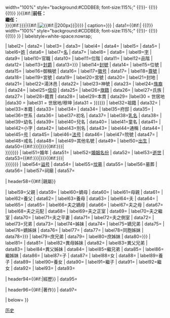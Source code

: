 {{Infobox
| above={{{名稱}}}
|abovestyle = background-color: #FFFFDD
|subheaderstyle=background-color:#CDDBE8
| image={{#if:{{{身份|}}}|
{{(!}} width="100%" style="background:#CDDBE8; font-size:115%;"
{{!}}-
{{!}} '''{{{身份}}}'''
{{!)}}
}}{{#if:{{{前任|}}}{{{繼任|}}}|'''前任：'''{{{前任|－}}}<br />'''繼任：'''{{{繼任|－}}}<br />}}{{#if:{{{圖片名稱|{{{畫像|}}}}}}|{{#if:{{{圖片名稱|}}}|[[File:{{{圖片名稱}}}|{{#if:{{{圖片大小|}}}|{{{圖片大小}}}|200px}}]]|{{{畫像}}}}}}}
| caption={{{圖片說明|{{{說明|}}}}}}
| data1={{#if:{{{最高職務|}}}|
{{(!}} width="100%" style="background:#CDDBE8; font-size:115%;"
{{!}}-
{{!}} '''{{{最高職務}}}'''
{{!)}}
}}
| labelstyle=white-space:nowrap;

| label2={{nowrap|[[國家]]}}
| data2={{{國家|}}}
| label3={{nowrap|時代}}
| data3={{{時代|}}}
| label4={{nowrap|[[政權]]}}
| data4={{{政權|}}}
| label5={{nowrap|主君}}
| data5={{{主君|}}}
| label6=[[姓氏|姓]]
| data6={{{姓|}}}
| label7=[[名称|名]]
| data7={{{名|}}}
| label8={{nowrap|[[人名|姓名]]}}
| data8={{{姓名|}}}
| label9=[[表字|字]]
| data9={{{字|}}}
| label10=官職
| data10={{{官職|}}}
| label11=位階
| data11={{{位階|}}}
| label12=品階
| data12={{{品階|}}}
| label13=[[爵位|封爵]]
| data13={{{封爵|{{{爵位|}}}}}}
| label14=[[封号|封號]]
| data14={{{封號|}}}
| label15=位號
| data15={{{位號|}}}
| label16=御稱號
| data16={{{御稱號|}}}
| label17=[[徽号]]
| data17={{{徽號|}}}
| label18=[[尊號]]
| data18={{{尊號|}}}
| label19=宮號
| data19={{{宮號1|}}}
| label20=宮號
| data20={{{宮號2|}}}
| label21=封地
| data21={{{封地|}}}
| label22=湯沐邑
| data22={{{湯沐邑|}}}
| label23=神號
| data23={{{神號|}}}
| label24=[[民族|族裔]]
| data24={{{族裔|}}}
| label25=[[宗教|信仰]]
| data25={{{信仰|}}}
| label26=[[八旗|旗籍]]
| data26={{{旗籍|}}}
| label27=氏族
| data27={{{氏族|}}}
| label28=籍貫
| data28={{{籍貫|}}}
| label29=本貫
| data29={{{本貫|}}}
|label30 = 世居地
|data30 = {{{世居地|}}}
|label31 = 世居地/穆坤
|data31 = {{{穆昆|{{{穆坤|{{{世居地/穆坤|}}}}}}}}}
| label32=祖籍
| data32={{{祖籍|}}}
| label33=本籍
| data33={{{本籍|}}}
| label34={{nowrap|出身地}}
| data34={{{出身地|}}}
| label35=府邸
| data35={{{府邸|}}}
| label36=世系
| data36={{{世系|}}}
| label37=初名
| data37={{{初名|}}}
| label38=[[乳名]]
| data38={{{乳名|}}}
| label39=幼名
| data39={{{幼名|}}}
| label40=兒名
| data40={{{兒名|}}}
| label41=童名
| data41={{{童名|}}}
| label42=小字
| data42={{{小字|}}}
| label43=別名
| data43={{{別名|}}}
| label44=通稱
| data44={{{通稱|}}}
| label45=[[号]]
| data45={{{號|}}}
| label46=[[法号]]
| data46={{{法號|}}}
| label47=院號
| data47={{{院號|}}}
| label48=戒名
| data48={{{戒名|}}}
| label49=其他名號
| data49={{{其他名號|}}}
| label50=[[生日|出生]]
| data50={{#if:{{{出生日期|{{{出生年|}}}}}}{{{出生地|}}}|{{{出生日期|{{{出生年|不詳}}}}}}{{#if:{{{出生地點|{{{出生地|}}}}}}|<br />{{{出生地點|{{{出生地}}}}}}}}}}
| label51=婚年
| data51={{{婚年|}}}
| label52=[[嫡庶|婚姻名份]]
| data52={{{婚姻名份|}}}
| label53=[[死亡|逝世]]
| data53={{#if:{{{逝世日期|{{{逝世年|}}}}}}{{{逝世地|}}}|{{{逝世日期|{{{逝世年|不詳}}}}}}{{#if:{{{逝世地點|{{{逝世地|}}}}}}|<br />{{{逝世地點|{{{逝世地|}}}}}}}}}}
| label54=[[谥号]]
| data54={{{諡號|}}}
| label55=[[坟墓]]
| data55={{{墳墓|}}}
| label56=墓葬
| data56={{{墓葬|}}}
| label57=祠廟
| data57={{{祠廟|}}}

| header58={{#if:{{{父親|}}}{{{嫡母|}}}{{{母親|}}}{{{養父|}}}{{{養母|}}}{{{夫|}}}{{{夫之父|}}}{{{夫之嫡母|}}}{{{夫之母|}}}{{{夫之養父|}}}{{{夫之養母|}}}{{{夫之元配|}}}{{{夫之正室|}}}{{{夫之繼室|}}}{{{夫之平妻|}}}{{{夫之側室|}}}{{{兄弟|}}}{{{姊妹|}}}{{{嫡兄弟|}}}{{{嫡姊妹|}}}{{{同胞兄弟|}}}{{{同胞姊妹|}}}{{{庶兄弟|}}}{{{庶姊妹|}}}{{{異母兄弟|}}}{{{異母姊妹|}}}{{{異父兄弟|}}}{{{異父姊妹|}}}{{{繼兄弟|}}}{{{繼姊妹|}}}{{{子|}}}{{{女|}}}{{{養子|}}}{{{養女|}}}{{{繼子|}}}{{{繼女|}}}{{{其他親屬|}}}|親屬}}

| label59=父親
| data59={{{父親|}}}
| label60=嫡母
| data60={{{嫡母|}}}
| label61=母親
| data61={{{母親|}}}
| label62=養父
| data62={{{養父|}}}
| label63=養母
| data63={{{養母|}}}
| label64=夫
| data64={{{夫|}}}
| label65={{nowrap|夫之父}}
| data65={{{夫之父|}}}
| label66=夫之嫡母
| data66={{{夫之嫡母|}}}
| label67=夫之母
| data67={{{夫之母|}}}
| label68=夫之元配
| data68={{{夫之元配|}}}
| label69=夫之正室
| data69={{{夫之正室|}}}
| label70=夫之繼室
| data70={{{夫之繼室|}}}
| label71=夫之平妻
| data71={{{夫之平妻|}}}
| label72=夫之側室
| data72={{{夫之側室|}}}
| label73=兄弟
| data73={{{兄弟|}}}
| label74=姊妹
| data74={{{姊妹|}}}
| label75=嫡兄弟
| data75={{{嫡兄弟|}}}
| label76=嫡姊妹
| data76={{{嫡姊妹|}}}
| label77={{nowrap|同胞兄弟}}
| data77={{{同胞兄弟|}}}
| label78=同胞姊妹
| data78={{{同胞姊妹|{{{同胞姐妹|}}}}}}
| label79=庶兄弟
| data79={{{庶兄弟|}}}
| label80=庶姊妹
| data80={{{庶姊妹|{{{庶姐妹|}}}}}}
| label81={{nowrap|異母兄弟}}
| data81={{{異母兄弟|}}}
| label82=異母姊妹
| data82={{{異母姊妹|}}}
| label83=異父兄弟
| data83={{{異父兄弟|}}}
| label84=異父姊妹
| data84={{{異父姊妹|}}}
| label85=繼兄弟
| data85={{{繼兄弟|}}}
| label86=繼姊妹
| data86={{{繼姊妹|}}}
| label87=子
| data87={{{子|}}}
| label88=女
| data88={{{女|}}}
| label89=養子
| data89={{{養子|}}}
| label90=養女
| data90={{{養女|}}}
| label91=繼子
| data91={{{繼子|}}}
| label92=繼女
| data92={{{繼女|}}}
| label93={{nowrap|其他親屬}}
| data93={{{其他親屬|}}}

| header94={{#if:{{{經歷|}}}|經歷}}
| data95={{{經歷|}}}

| header96={{#if:{{{著作|}}}|著作}}
| data97={{{著作|}}}

| below={{{註釋|}}}
}}<noinclude>
{{Documentation}}
[[Category:人物信息框模板|历史]]
</noinclude>